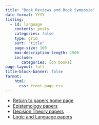 ```yaml
---
title: "Book Reviews and Book Symposia"
date-format: YYYY
listing: 
  - id: language
    contents: posts
    categories: false
    type: grid
    sort: "title"
    page-size: 100
    max-description-length: 1500
    include:
       categories: [on books]
page-layout: full
title-block-banner: false
format: 
    html:
      css: front-page.css
---
```


:::{#language}
:::

- [Return to papers home page](papers.html)
- [Epistemology papers](epist.html)
- [Decision Theory papers](gdt.html)
- [Logic and Language papers](language.html)